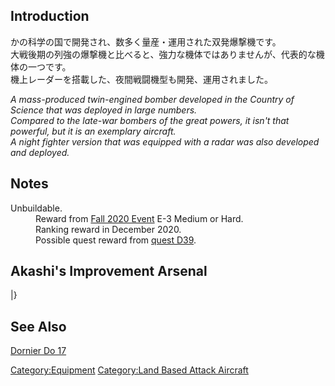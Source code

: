 {{EquipmentInfo}}

==Introduction==
かの科学の国で開発され、数多く量産・運用された双発爆撃機です。<br>
大戦後期の列強の爆撃機と比べると、強力な機体ではありませんが、代表的な機体の一つです。<br>
機上レーダーを搭載した、夜間戦闘機型も開発、運用されました。

''A mass-produced twin-engined bomber developed in the Country of Science that was deployed in large numbers.''<br>
''Compared to the late-war bombers of the great powers, it isn't that powerful, but it is an exemplary aircraft.''<br>
''A night fighter version that was equipped with a radar was also developed and deployed.''

==Notes==
;Unbuildable.
:Reward from [[Fall 2020 Event]] E-3 Medium or Hard.
:Ranking reward in December 2020.
:Possible quest reward from [[Quests#D39|quest D39]].

==Akashi's Improvement Arsenal==
{{AkashiWorkshop}}
{{AkashiWorkshopLine
|Name={{PAGENAME}}
|ItemType=Land Based Attack Aircraft
|Fuel=280
|Ammo=400
|Steel=10
|Baux=480
|Mats0-5=7/8
|Mats6-9=9/11
|Mats10=60/110
|Screws0-5=3/4
|Screws6-9=5/7
|Screws10=11/19
|EquipConsume0-5=1x{{BluePlane|Type 97 Torpedo Bomber}}
|EquipConsume6-9=1x{{Land Based Attack Aircraft|Type 96 Land Attacker}}
|EquipConsume10=3x{{Land Based Attack Aircraft|Type 1 Land Attacker}}<br>4x{{AvMat}}<br>2x{{ArmMat}}
|Sun=B<br>&nbsp;
|Mon=B<br>&nbsp;
|Tue=&nbsp;<br>P
|Wed=&nbsp;<br>P
|Fri=B<br>&nbsp;
|Sat=B<br>&nbsp;
|2ndShip=[[Bismarck#Third Upgrade|Bismarck Drei]]<br>[[Prinz Eugen#First Upgrade|Prinz Eugen Kai]]
|Notes=Uses [[Type 97 Torpedo Bomber]] for improvement up to ★+6 <br> Uses [[Type 96 Land Attacker]] for improvement past ★+6 <br> Uses 3 [[Type 1 Land Attacker]], 4 New Model Aviation Development Materials & 2 New Model Armament Materials for upgrade to [[Do 217 E-5 + Hs293 Initial Model]].
}}
|}

==See Also==
[[wikipedia:Dornier Do 17|Dornier Do 17]]

{{Equipmentlist}}
[[Category:Equipment]]
[[Category:Land Based Attack Aircraft]]